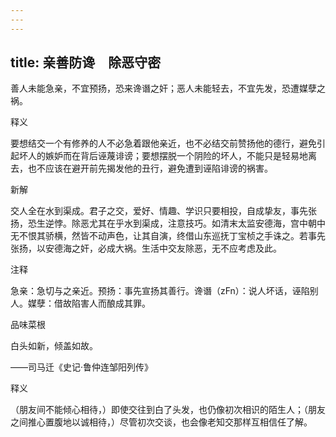 ```yaml
---
---
---
```

title: 亲善防谗　除恶守密
---



善人未能急亲，不宜预扬，恐来谗谮之奸；恶人未能轻去，不宜先发，恐遭媒孽之祸。

释义

要想结交一个有修养的人不必急着跟他亲近，也不必结交前赞扬他的德行，避免引起坏人的嫉妒而在背后诬蔑诽谤；要想摆脱一个阴险的坏人，不能只是轻易地离去，也不应该在避开前先揭发他的丑行，避免遭到诬陷诽谤的祸害。

新解

交人全在水到渠成。君子之交，爱好、情趣、学识只要相投，自成挚友，事先张扬，恐生逆悖。除恶尤其在乎水到渠成，注意技巧。如清末太监安德海，宫中朝中无不恨其骄横，然皆不动声色，让其自演，终借山东巡抚丁宝桢之手诛之。若事先张扬，以安德海之奸，必成大祸。生活中交友除恶，无不应考虑及此。

注释

急亲：急切与之亲近。预扬：事先宣扬其善行。谗谮（zFn）：说人坏话，诬陷别人。媒孽：借故陷害人而酿成其罪。

品味菜根

白头如新，倾盖如故。

——司马迁《史记·鲁仲连邹阳列传》

释义

（朋友间不能倾心相待，）即使交往到白了头发，也仍像初次相识的陌生人；（朋友之间推心置腹地以诚相待，）尽管初次交谈，也会像老知交那样互相信任了解。
